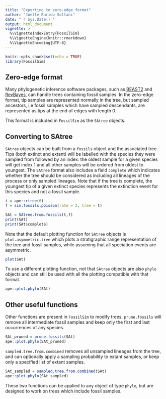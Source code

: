 ---
title: "Exporting to zero-edge format"
author: "Joelle Barido-Sottani"
date: "`r Sys.Date()`"
output: html_document
vignette: >
  %\VignetteIndexEntry{FossilSim}
  %\VignetteEngine{knitr::rmarkdown}
  %\VignetteEncoding{UTF-8}
---

```{r setup, include=FALSE}
knitr::opts_chunk$set(echo = TRUE)
library(FossilSim)
```

## Zero-edge format

Many phylogenetic inference software packages, such as [BEAST2](http://beast2.org/) and [RevBayes](https://revbayes.github.io), can handle trees containing fossil samples. In the zero-edge format, tip samples are represented normally in the tree, but sampled ancestors, i.e fossil samples which have sampled descendants, are represented as tips at the end of edges with length 0.

This format is included in `FossilSim` as the `SAtree` objects.

## Converting to SAtree

`SAtree` objects can be built from a `fossils` object and the associated tree. Tips (both extinct and extant) will be labelled with the species they were sampled from followed by an index: the oldest sample for a given species will get index 1 and all other samples will be ordered from oldest to youngest.
The `SAtree` format also includes a field `complete` which indicates whether the tree should be considered as including all lineages of the process or only sampled lineages. Note that if the tree is complete, the youngest tip of a given extinct species represents the extinction event for this species and not a fossil sample.

```{r}
t = ape::rtree(6)
f = sim.fossils.poisson(rate = 2, tree = t)

SAt = SAtree.from.fossils(t,f)
print(SAt)
print(SAt$complete)
```

Note that the default plotting function for `SAtree` objects is `plot.asymmetric.tree` which plots a stratigraphic range representation of the tree and fossil samples, while assuming that all speciation events are asymmetric.

```{r}
plot(SAt)
```

To use a different plotting function, not that `SAtree` objects are also `phylo` objects and can still be used with all the plotting compatible with that format.
```{r}
ape::plot.phylo(SAt)
```

## Other useful functions

Other functions are present in `FossilSim` to modify trees. 
`prune.fossils` will remove all intermediate fossil samples and keep only the first and last occurrences of any species.

```{r}
SAt_pruned = prune.fossils(SAt)
ape::plot.phylo(SAt_pruned)
```

`sampled.tree.from.combined` removes all unsampled lineages from the tree, and can optionally apply a sampling probability to extant samples, or keep only a specified list of extant samples.

```{r}
SAt_sampled = sampled.tree.from.combined(SAt)
ape::plot.phylo(SAt_sampled)
```

These two functions can be applied to any object of type `phylo`, but are designed to work on trees which include fossil samples.
